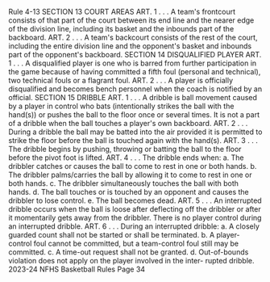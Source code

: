 Rule 4-13 SECTION 13 COURT AREAS ART. 1 . . . A team's frontcourt consists of that part of the court between its end line and the nearer edge of the division line, including its basket and the inbounds part of the backboard. ART. 2 . . . A team's backcourt consists of the rest of the court, including the entire division line and the opponent's basket and inbounds part of the opponent's backboard. SECTION 14 DISQUALIFIED PLAYER ART. 1 . . . A disqualified player is one who is barred from further participation in the game because of having committed a fifth foul (personal and technical), two technical fouls or a flagrant foul. ART. 2 . . . A player is officially disqualified and becomes bench personnel when the coach is notified by an official. SECTION 15 DRIBBLE ART. 1 . . . A dribble is ball movement caused by a player in control who bats (intentionally strikes the ball with the hand(s)) or pushes the ball to the floor once or several times. It is not a part of a dribble when the ball touches a player's own backboard. ART. 2 . . . During a dribble the ball may be batted into the air provided it is permitted to strike the floor before the ball is touched again with the hand(s). ART. 3 . . . The dribble begins by pushing, throwing or batting the ball to the floor before the pivot foot is lifted. ART. 4 . . . The dribble ends when: a. The dribbler catches or causes the ball to come to rest in one or both hands. b. The dribbler palms/carries the ball by allowing it to come to rest in one or both hands. c. The dribbler simultaneously touches the ball with both hands. d. The ball touches or is touched by an opponent and causes the dribbler to lose control. e. The ball becomes dead. ART. 5 . . . An interrupted dribble occurs when the ball is loose after deflecting off the dribbler or after it momentarily gets away from the dribbler. There is no player control during an interrupted dribble. ART. 6 . . . During an interrupted dribble: a. A closely guarded count shall not be started or shall be terminated. b. A player-control foul cannot be committed, but a team-control foul still may be committed. c. A time-out request shall not be granted. d. Out-of-bounds violation does not apply on the player involved in the inter- rupted dribble. 2023-24 NFHS Basketball Rules Page 34